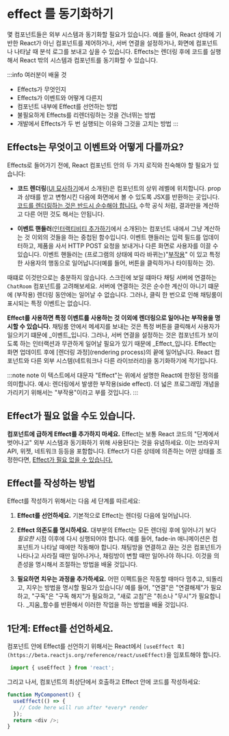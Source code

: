 # effect 를 동기화하기

몇 컴포넌트들은 외부 시스템과 동기화할 필요가 있습니다. 예를 들어, React 상태에 기반한 React가 아닌 컴포넌트를 제어하거나, 서버 연결을 설정하거나, 화면에 컴포넌트나 나타날 때 분석 로그를 보내고 싶을 수 있습니다.
Effects는 렌더링 후에 코드를 실행해서 React 밖의 시스템과 컴포넌트를 동기화할 수 있습니다.

:::info 여러분이 배울 것
- Effects가 무엇인지
- Effects가 이벤트와 어떻게 다른지
- 컴포넌트 내부에 Effect를 선언하는 방법
- 불필요하게 Effects를 리렌더링하는 것을 건너뛰는 방법
- 개발에서 Effects가 두 번 실행되는 이유와 그것을 고치는 방법 
:::

## Effects는 무엇이고 이벤트와 어떻게 다를까요?

Effects로 들어가기 전에, React 컴포넌트 안의 두 가지 로직와 친숙해야 할 필요가 있습니다:

- **코드 렌더링**([UI 묘사하기](https://beta.reactjs.org/learn/describing-the-ui)에서 소개된)은 컴포넌트의 상위 레벨에 위치합니다.
prop과 상태를 받고 변형시킨 다음에 화면에서 볼 수 있도록 JSX를 반환하는 곳입니다.
[코드를 렌더링하는 것은 반드시 순수해야 합니다.](https://beta.reactjs.org/learn/keeping-components-pure)
수학 공식 처럼, 결과만을 계산하고 다른 어떤 것도 해서는 안됩니다.

- **이벤트 핸들러**([인터랙티비티 추가하기](https://beta.reactjs.org/learn/adding-interactivity)에서 소개된)는
컴포넌트 내에서 그냥 계산하는 것 이외의 것들을 하는 중첩된 함수입니다. 
이벤트 핸들러는 입력 필드를 업데이터하고, 제품을 사서 HTTP POST 요청을 보내거나 다른 화면로 사용자를 이끌 수 있습니다. 
이벤트 핸들러는 (프로그램의 상태에 따라 바뀌는)"[부작용](https://en.wikipedia.org/wiki/Side_effect_(computer_science))"
이 있고 특정한 사용자의 행동으로 일어납니다(예를 들어, 버튼을 클릭하거나 타이핑하는 것).

때떄로 이것만으로는 충분하지 않습니다. 스크린에 보일 떄마다 채팅 서버에 연결하는 `ChatRoom` 컴포넌트를 고려해보세요. 
서버에 연결하는 것은 순수한 계산이 아니기 떄문에 (부작용) 렌더링 동안에는 일어날 수 없습니다. 
그러나, 클릭 한 번으로 인해 채팅룸이 표시되는 특정 이벤트는 없습니다.

**Effect를 사용하면 특정 이벤트를 사용하는 것 이외에 렌더링으로 일어나는 부작용을 명시할 수 있습니다.**
채팅룸 안에서 메세지를 보내는 것은 특정 버튼을 클릭해서 사용자가 일으키기 떄문에 _이벤트_입니다.
그러나, 서버 연결을 설정하는 것은 컴포넌트가 보이도록 하는 인터랙션과 무관하게 일어날 필요가 있기 때문에 _Effect_입니다.
Effect는 화면 업데이트 후에 [렌더링 과정](rendering process)의 끝에 일어납니다.
React 컴포넌트와 다른 외부 시스템(네트워크나 다른 라이브러리)을 동기화하기에 적기입니다.

:::note note
이 텍스트에서 대문자 "Effect"는 위에서 설명한 React에 한정된 정의를 의미합니다. 예시: 렌더링에서 발생한 부작용(side effect).
더 넓은 프로그래밍 개념을 가리키기 위해서는 "부작용"이라고 부를 것입니다.
:::

## Effect가 필요 없을 수도 있습니다.

**컴포넌트에 급하게 Effect를 추가하지 마세요.** Effect는 보통 React 코드의 "단계에서 벗어나고" 외부 시스템과 동기화하기 위해 사용된다는 것을 유념하세요.
이는 브라우저 API, 위젯, 네트워크 등등을 포함합니다. Effect가 다른 상테에 의존하는 어떤 상태를 조정한다면, [Effect가 필요 없을 수 있습니다.](https://beta.reactjs.org/learn/you-might-not-need-an-effect)

## Effect를 작성하는 방법

Effect를 작성하기 위해서는 다음 세 단계를 따르세요:

1. **Effect를 선언하세요.** 기본적으로 Effect는 렌더링 다음에 일어납니다.
2. **Effect 의존도를 명시하세요.** 대부분의 Effect는 모든 렌더링 후에 일어나기 보다 _필요한_ 시점 이후에 다시 싱행되어야 합니다.
예를 들어, fade-in 애니메이션은 컴포넌트가 나타날 때에만 작동해야 합니다. 
채팅방을 연결하고 끊는 것은 컴포넌트가 나타나고 사라질 때만 일어나거나, 채링방이 변할 때만 일어나야 하니다. 
이것을 의존성을 명시해서 조절하는 방법을 배울 것입니다.

2. **필요하면 치우는 과정을 추가하세요.** 어떤 이펙트들은 작동할 때마다 멈추고, 되돌리고, 지우는 방법을 명시할 필요가 있습니다/
예를 들어, "연결"은 "연결해제"가 필요하고, "구독"은 "구독 해지"가 필요하고, "새로 고침"은 "취소나 "무시"가 필요합니다. _지움_함수를 반환해서 이러한 작업을 하는 방법을 배울 것입니다.

## 1단계: Effect를 선언하세요.

컴포넌트 안에 Effect를 선언하기 위해서는 React에서 `[useEffect 훅](https://beta.reactjs.org/reference/react/useEffect)`을 임포트해야 합니다.

```js
 import { useEffect } from 'react';
```

그리고 나서, 컴포넌트의 최상단에서 호출하고 Effect 안에 코드를 작성하세요:

```js 
function MyComponent() {
  useEffect(() => {
    // Code here will run after *every* render
  });
  return <div />;
}
```